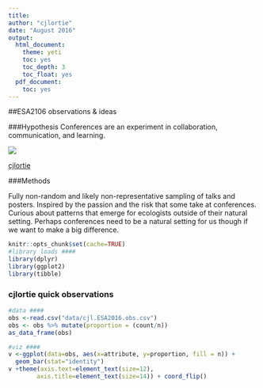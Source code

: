 ```yaml
---
title:
author: "cjlortie"
date: "August 2016"
output:
  html_document:
    theme: yeti
    toc: yes
    toc_depth: 3
    toc_float: yes
  pdf_document:
    toc: yes
---
```

##ESA2106 observations & ideas

###Hypothesis
Conferences are an experiment in collaboration, communication, and learning.

![](./ecology.jpg)

[cjlortie](http://christopherlortie.info)

###Methods

Fully non-random and likely non-representative sampling of talks and posters.
Inspired by the passion and the risk that some take at conferences.
Curious about patterns that emerge for ecologists outside of their natural setting.
Perhaps conferences need to be a natural setting for us though if we want to make a big difference.

```r
knitr::opts_chunk$set(cache=TRUE)
#library loads ####
library(dplyr)
library(ggplot2)
library(tibble)

```

### cjlortie quick observations
```r
#data ####
obs <-read.csv("data/cjl.ESA2016.obs.csv")
obs <- obs %>% mutate(proportion = (count/n))
as_data_frame(obs)

#viz ####
v <-ggplot(data=obs, aes(x=attribute, y=proportion, fill = n)) +
  geom_bar(stat="identity")
v +theme(axis.text=element_text(size=12),
        axis.title=element_text(size=14)) + coord_flip()

```
